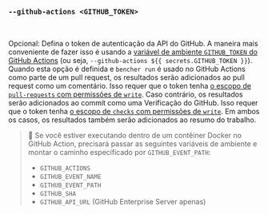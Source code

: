 ### `--github-actions <GITHUB_TOKEN>`

<br />

Opcional: Defina o token de autenticação da API do GitHub.
A maneira mais conveniente de fazer isso é usando a [variável de ambiente `GITHUB_TOKEN` do GitHub Actions][github token] (ou seja, `--github-actions ${{ secrets.GITHUB_TOKEN }}`).
Quando esta opção é definida e `bencher run` é usado no GitHub Actions como parte de um pull request,
os resultados serão adicionados ao pull request como um comentário.
Isso requer que o token tenha [o escopo de `pull-requests` com permissões de `write`][github token permissions].
Caso contrário, os resultados serão adicionados ao commit como uma Verificação do GitHub.
Isso requer que o token tenha [o escopo de `checks` com permissões de `write`][github token permissions].
Em ambos os casos, os resultados também serão adicionados ao resumo do trabalho.

[github token]: https://docs.github.com/pt/actions/security-guides/automatic-token-authentication
[github token permissions]: https://docs.github.com/pt/actions/security-for-github-actions/security-guides/automatic-token-authentication#permissions-for-the-github_token

> 🐰 Se você estiver executando dentro de um contêiner Docker no GitHub Action, precisará passar as seguintes variáveis de ambiente e montar o caminho especificado por `GITHUB_EVENT_PATH`:
> - `GITHUB_ACTIONS`
> - `GITHUB_EVENT_NAME`
> - `GITHUB_EVENT_PATH`
> - `GITHUB_SHA`
> - `GITHUB_API_URL` (GitHub Enterprise Server apenas)
